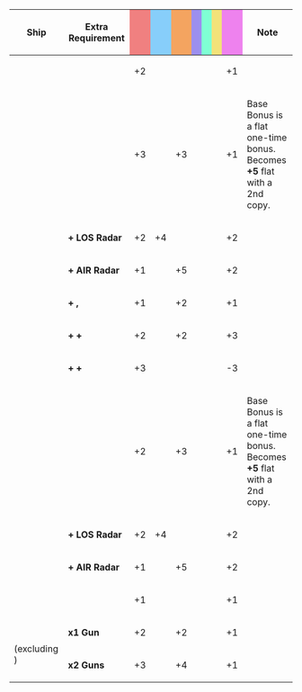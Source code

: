 {|class="wikitable" style="width:100%; text-align: center; vertical-align: middle;"
|-
! style="width: 20%;" | Ship
! style="width: 25%;" | Extra Requirement
! style="width: 5%; background-color: lightcoral;" | {{Firepower}}
! style="width: 5%; background-color: lightskyblue;" | {{Torpedo}}
! style="width: 5%; background-color: sandybrown;" | {{AA}}
! style="width: 5%; background-color: #9C8FEE;" | {{ASW}}
! style="width: 5%; background-color: #7fffd4;" | {{LOS}}
! style="width: 5%; background-color: #F2E279;" | {{Armor}}
! style="width: 5%; background-color: violet;" | {{Evasion}}
! style="width: 20%;" | Note
|-
!{{ShipLink|Yuugumo|Makigumo|Kazagumo|Naganami|Takanami|Fujinami|Hayanami|Hamanami|Okinami|Kishinami|Asashimo|Hayashimo|Akishimo|Kiyoshimo|text=Yuugumo-class|link_class=Yuugumo}}
| style="text-align:left;" | 
| +2 || || || || || || +1 
| style="text-align:left;" | 
|-
! rowspan="6"|{{ShipLink|Akigumo/Kai Ni}}<br>{{ShipLink|Yuugumo/Kai Ni|Makigumo/Kai Ni|Kazagumo/Kai Ni|Naganami/Kai Ni|Okinami/Kai Ni|Asashimo/Kai Ni|text=Yuugumo-class Kai Ni|link_class=Yuugumo}}
| style="text-align:left;" | 
| +3 || || +3 || || || || +1 
| style="text-align:left;" | Base {{AA}} Bonus is a flat one-time bonus.<br/> Becomes '''+5''' flat with a 2nd copy.
|-
| style="text-align:left;" | '''+ LOS Radar''' 
| +2 || +4 || || || || || +2 
| style="text-align:left;" | 
|-
| style="text-align:left;" | '''+ AIR Radar''' 
| +1 || || +5 || || || || +2 
| style="text-align:left;" |  
|-
| style="text-align:left;" | '''+ {{ShipLink|Okinami/Kai Ni}}, {{ShipLink|Akigumo/Kai Ni}}'''
| +1 || || +2 || || || || +1 
| style="text-align:left;" |
|-
| style="text-align:left;" | '''+ {{ShipLink|Akigumo/Kai Ni}} + {{EquipmentLink|Skilled Lookouts}}''' 
| +2 || || +2 || || || || +3 
| style="text-align:left;" | 
|-
| style="text-align:left;" | '''+ {{ShipLink|Akigumo/Kai Ni}} + {{EquipmentLink|Searchlight}}''' 
| +3 || || || || || || -3 
| style="text-align:left;" | 
|-
! rowspan="3"|{{ShipLink|Shimakaze/Kai}}
| style="text-align:left;" | 
| +2 || || +3 || || || || +1 
| style="text-align:left;" | Base {{AA}} Bonus is a flat one-time bonus.<br/> Becomes '''+5''' flat with a 2nd copy. 
|-
| style="text-align:left;" | '''+ LOS Radar''' 
| +2 || +4 || || || || || +2 
| style="text-align:left;" | 
|-
| style="text-align:left;" | '''+ AIR Radar''' 
| +1 || || +5 || || || || +2 
| style="text-align:left;" | 
|-
! rowspan="1"|{{ShipLink|Kagerou|Shiranui|Kuroshio|Oyashio|Hatsukaze|Yukikaze|Amatsukaze|Tokitsukaze|Urakaze|Isokaze|Hamakaze|Tanikaze|Nowaki|Arashi|Hagikaze|Maikaze|Akigumo|text=Kagerou-class|link_class=Kagerou}}
| style="text-align:left;" | 
| +1 || || || || || || +1 
| style="text-align:left;" | 
|-
! rowspan="2"|{{ShipLink|Kagerou/Kai Ni|Shiranui/Kai Ni|Kuroshio/Kai Ni|Yukikaze/Kai Ni|text=Kagerou-class Kai Ni|link_class=Kagerou}}<br>(excluding {{ShipLink|Tan Yang}})
| style="text-align:left;" | '''x1 Gun''' 
| +2 || || +2 || || || || +1 
| style="text-align:left;" |
|-
| style="text-align:left;" | '''x2 Guns''' 
| +3 || || +4 || || || || +1
| style="text-align:left;" | 
|}